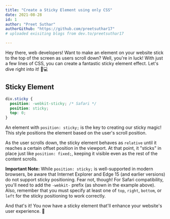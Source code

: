 ```yaml
---
title: "Create a Sticky Element using only CSS"
date: 2021-08-28
id: 1
author: "Preet Suthar"
authorGithub: "https://github.com/preetsuthar17"
# uploaded exisiting blogs from dev.to/preetsuthar17

---
```


Hey there, web developers! Want to make an element on your website stick to the top of the screen as users scroll down? Well, you're in luck! With just a few lines of CSS, you can create a fantastic sticky element effect. Let's dive right into it! 🚀💻

## Sticky Element

```css
div.sticky {
  position: -webkit-sticky; /* Safari */
  position: sticky;
  top: 0;
}
```

An element with `position: sticky;` is the key to creating our sticky magic! This style positions the element based on the user's scroll position.

As the user scrolls down, the sticky element behaves as `relative` until it reaches a certain offset position in the viewport. At that point, it "sticks" in place just like `position: fixed;`, keeping it visible even as the rest of the content scrolls.

**Important Note:** While `position: sticky;` is well-supported in modern browsers, be aware that Internet Explorer and Edge 15 (and earlier versions) do not support sticky positioning. Fear not, though! For Safari compatibility, you'll need to add the `-webkit-` prefix (as shown in the example above). Also, remember that you must specify at least one of `top`, `right`, `bottom`, or `left` for the sticky positioning to work correctly.

And that's it! You now have a sticky element that'll enhance your website's user experience. 🌟
